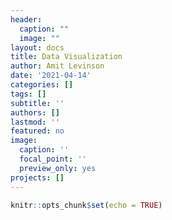 ```yaml
---
header:
  caption: ""
  image: ""
layout: docs
title: Data Visualization
author: Amit Levinson
date: '2021-04-14'
categories: []
tags: []
subtitle: ''
authors: []
lastmod: ''
featured: no
image:
  caption: ''
  focal_point: ''
  preview_only: yes
projects: []
---
```


<script>
  function resizeIframe(obj) {
    obj.style.height = obj.contentWindow.document.body.scrollHeight + 'px';
  }
</script>


```r
knitr::opts_chunk$set(echo = TRUE)
```

